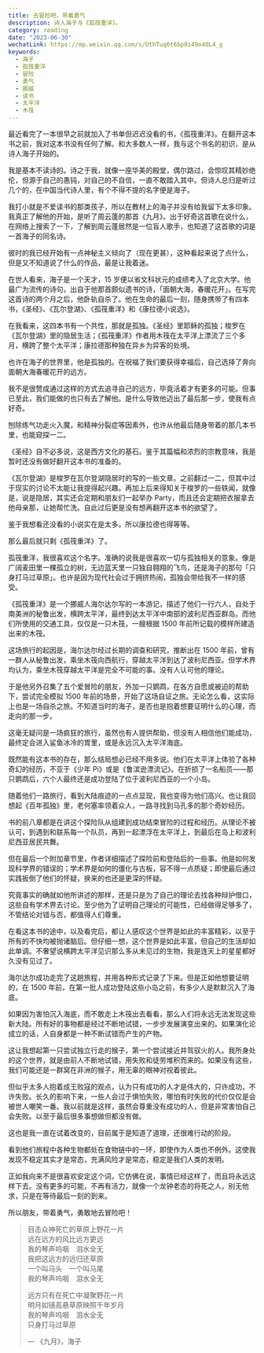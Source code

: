 ```yaml
---
title: 去冒险吧，带着勇气
description: 诗人海子与《孤筏重洋》。
category: reading
date: "2023-06-30"
wechatLink: https://mp.weixin.qq.com/s/UthTuq6t6bp8z49o4OL4_g
keywords:
  - 海子
  - 孤筏重洋
  - 冒险
  - 勇气
  - 挪威
  - 读书
  - 太平洋
  - 木筏
---
```


最近看完了一本很早之前就加入了书单但迟迟没看的书，《孤筏重洋》。在翻开这本书之前，我对这本书没有任何了解。和大多数人一样，我与这个书名的初识，是从诗人海子开始的。

我是基本不读诗的。诗之于我，就像一座华美的殿堂，偶尔路过，会惊叹其精妙绝伦，但源于自己的愚钝，对自己的不自信，一直不敢踏入其中。但诗人总归是听过几个的，在中国当代诗人里，有个不得不提的名字便是海子。

我打小就是不爱读书的那类孩子，所以在教材上的海子并没有给我留下太多印象。我真正了解他的开始，是听了周云蓬的那首《九月》。出于好奇这首歌在说什么，在网络上搜索了一下，了解到周云蓬居然是一位盲人歌手，也知道了这首歌的词是一首海子的同名诗。

彼时的我已经开始有一点神秘主义倾向了（现在更甚），这种看起来说了点什么，但是又不知道说了什么的作品，最是让我着迷。

在世人看来，海子是一个天才，15 岁便以省文科状元的成绩考入了北京大学。他最广为流传的诗句，出自于他那首颇似遗书的诗，「面朝大海，春暖花开」。在写完这首诗的两个月之后，他卧轨自杀了。他在生命的最后一刻，随身携带了有四本书，《圣经》、《瓦尔登湖》、《孤筏重洋》和《康拉德小说选》。

在我看来，这四本书有一个共性，那就是孤独。《圣经》里耶稣的孤独；梭罗在《瓦尔登湖》里的隐居生活；《孤筏重洋》作者用木筏在太平洋上漂流了三个多月，横跨了整个太平洋；康拉德那种独在异乡为异客的处境。

也许在海子的世界里，他是孤独的。在祝福了我们要获得幸福后，自己选择了奔向面朝大海春暖花开的远方。

我不是很赞成通过这样的方式去追寻自己的远方，毕竟活着才有更多的可能。但事已至此，我们能做的也只有去了解他。是什么导致他迈出了最后那一步，使我有点好奇。

刨除练气功走火入魔，和精神分裂症等因素外，也许从他最后随身带着的那几本书里，也能窥探一二。

《圣经》自不必多说，这是西方文化的基石。鉴于其篇幅和浓烈的宗教意味，我是暂时还没有做好翻开这本书的准备的。

《瓦尔登湖》是梭罗在瓦尔登湖隐居时的写的一些文章。之前翻过一二，但其中过于现实的讨论不太能让我提得起兴趣。再加上后来得知关于梭罗的一些轶闻，就像是，说是隐居，其实还会定期和朋友们一起举办 Party，而且还会定期把衣服拿去他母亲那，让她帮忙洗。自此过后更是没有想再翻开这本书的欲望了。

鉴于我想看还没看的小说实在是太多，所以康拉德也得等等。

那么最后就只剩《孤筏重洋》了。

孤筏重洋，我很喜欢这个名字。准确的说我是很喜欢一切与孤独相关的意象。像是广阔麦田里一棵孤立的树，无边蓝天里一只独自翱翔的飞鸟，还是海子的那句「只身打马过草原」。也许是因为现代社会过于拥挤热闹，孤独会带给我不一样的感受。

《孤筏重洋》是一个挪威人海尔达尔写的一本游记，描述了他们一行六人，自处于南美洲的秘鲁出发，横跨太平洋，最终到达太平洋中南部的波利尼西亚群岛。而他们所使用的交通工具，仅仅是一只木筏，一艘根据 1500 年前所记载的模样所建造出来的木筏。

这场旅行的起因是，海尔达尔经过长期的调查和研究，推断出在 1500 年前，曾有一群人从秘鲁出发，乘坐木筏向西航行，穿越太平洋到达了波利尼西亚。但学术界均认为，乘坐木筏穿越太平洋是完全不可能的事。没有人认可他的理论。

于是他另外召集了五个爱冒险的朋友，外加一只鹦鹉，在各方自愿或被迫的帮助下，尝试完全模拟 1500 年前的场景，开始了这场自证之旅。无论怎么看，这实际上也是一场自杀之旅。不知道当时的海子，是否也是抱着想要证明什么的心理，而走向的那一步。

这毫无疑问是一场疯狂的旅行，虽然也有人提供帮助，但没有人相信他们能成功，最终定会进入鲨鱼冰冷的胃里，或是永远沉入太平洋海底。

既然能有这本书的存在，那么结局想必已经不用多说。他们在太平洋上体验了各种奇幻的经历，不亚于《少年 Pi》或是《鲁滨逊漂流记》。在折损了一名船员——那只鹦鹉后，六个人最终还是成功登陆了位于波利尼西亚的一个小岛。

随着他们一路旅行，看到大陆痕迹的一点点显现，我也变得为他们高兴。也让我回想起《百年孤独》里，老何塞率领着众人，一路寻找到马孔多的那个奇妙经历。

书的前八章都是在讲这个探险队从组建到成功结束冒险的过程和经历。从理论不被认可，到遇到和联系每一个队员，再到一起漂浮在太平洋上，到最后在岛上和波利尼西亚居民共舞。

但在最后一个附加章节里，作者详细描述了探险前和登陆后的一些事。他是如何发现科学界的错误的；学术界是如何的僵化与古板，容不得一点质疑；即使最后通过实践扳倒了他们的怀疑，换来的也还是更深的怀疑。

究竟事实的确就如他所讲述的那样，还是只是为了自己的理论去找各种辩护借口，这些自有学术界去讨论。至少他为了证明自己理论的可能性，已经做得足够多了，不管结论对错与否，都值得人们尊重。

在看这本书的途中，以及看完后，都让人感叹这个世界是如此的丰富精彩，以至于所有的不快均被抛诸脑后。但仔细一想，这个世界是如此丰富，但自己的生活却如此单调。不奢望说横跨太平洋见识那么多从未见过的生物，我是连天上的星星都好久没有见过了。

海尔达尔成功走完了这趟旅程，并用各种形式记录了下来。但是正如他想要证明的，在 1500 年前，在第一批人成功登陆这些小岛之前，有多少人是默默沉入了海底。

如果因为害怕沉入海底，而不敢走上木筏出去看看，那么人们将永远无法发现这些新大陆。所有好的事物都是经过不断地试错，一步步发展演变出来的。如果演化论成立的话，人自身都是一种不断试错而产生的产物。

这让我想起第一只尝试独立行走的猴子，第一个尝试接近并驾驭火的人。我所身处的这个世界，就是由前人不断地试错，用失败和徒劳堆积而来的。如果没有这些，我们可能还是一群窝在非洲的猴子，用无辜的眼神对视着彼此。

但似乎太多人抱着成王败寇的观点，认为只有成功的人才是伟大的，只许成功，不许失败。长久的影响下来，一些人会过于惧怕失败，哪怕有时失败的代价仅仅是会被世人嘲笑一番。我以前就是这样，虽然会尊重没有成功的人，但是非常害怕自己会失败。以至于最后很多事想做但都没有做。

这也是我一直在试着改变的，目前属于是知道了道理，还很难行动的阶段。

看到他们旅程中各种生物都处在食物链中的一环，即使作为人类也不例外。这使我发现不稳定其实才是常态，充满风险才是常态，稳定是我们人类的发明。

正如我向来不是很喜欢安定这个词，它仿佛在说，事情已经这样了，而且将永远这样下去。没有更多的可能，不再有活力，就像一个龙钟老态的将死之人，别无他求，只是在等待最后一刻的到来。

所以朋友，带着勇气，勇敢地去冒险吧！

> 目击众神死亡的草原上野花一片 <br />
> 远在远方的风比远方更远 <br />
> 我的琴声呜咽　泪水全无 <br />
> 我把这远方的远归还草原 <br />
> 一个叫马头　一个叫马尾 <br/>
> 我的琴声呜咽　泪水全无
>
> 远方只有在死亡中凝聚野花一片 <br />
> 明月如镜高悬草原映照千年岁月 <br />
> 我的琴声呜咽　泪水全无 <br />
> 只身打马过草原
>
> — 《九月》，海子

